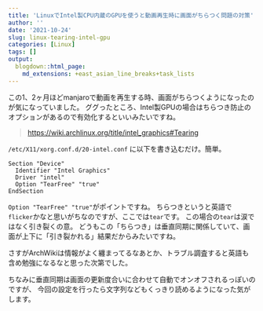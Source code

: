 ```yaml
---
title: 'LinuxでIntel製CPU内蔵のGPUを使うと動画再生時に画面がちらつく問題の対策'
author: ''
date: '2021-10-24'
slug: linux-tearing-intel-gpu
categories: [Linux]
tags: []
output:
  blogdown::html_page:
    md_extensions: +east_asian_line_breaks+task_lists
---
```


この1、2ヶ月ほどmanjaroで動画を再生する時、画面がちらつくようになったのが気になっていました。
ググったところ、Intel製GPUの場合はちらつき防止のオプションがあるので有効化するといいみたいですね。

> <https://wiki.archlinux.org/title/intel_graphics#Tearing>

`/etc/X11/xorg.conf.d/20-intel.conf` に以下を書き込むだけ。簡単。

```
Section "Device"
  Identifier "Intel Graphics"
  Driver "intel"
  Option "TearFree" "true"
EndSection
```

`Option "TearFree" "true"`がポイントですね。
ちらつきというと英語で`flicker`かなと思いがちなのですが、ここでは`tear`です。
この場合の`tear`は涙ではなく引き裂くの意。
どうもこの「ちらつき」は垂直同期に関係していて、画面が上下に「引き裂かれる」結果だからみたいですね。

さすがArchWikiは情報がよく纏まってるなあとか、トラブル調査すると英語も含め勉強になるなと思った次第でした。

ちなみに垂直同期は画面の更新度合いに合わせて自動でオンオフされるっぽいのですが、
今回の設定を行ったら文字列などもくっきり読めるようになった気がします。
